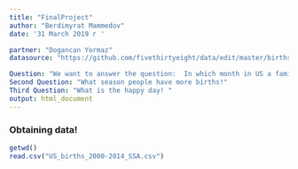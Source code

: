 ```yaml
---
title: "FinalProject"
author: "Berdimyrat Mammedov"
date: '31 March 2019 г '

partner: "Dogancan Yormaz"
datasource: "https://github.com/fivethirtyeight/data/edit/master/births/US_births_2000-2014_SSA.csv"

Question: "We want to answer the question:  In which month in US a families have most child births?"
Second Question: "What season people have more births!"
Third Question: "What is the happy day! "
output: html_document
---
```





### Obtaining data!

```r
getwd()
read.csv("US_births_2000-2014_SSA.csv")

```

